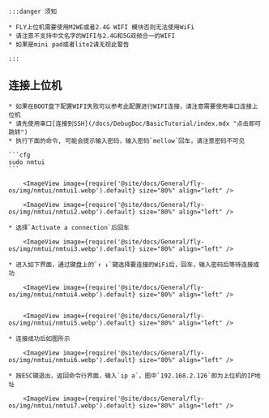 

    :::danger 须知

    * FLY上位机需要使用M2WE或者2.4G WIFI 模块否则无法使用WiFi
    * 请注意不支持中文名字的WIFI与2.4G和5G双频合一的WIFI
    * 如果是mini pad或者lite2请无视此警告

    :::

## 连接上位机

    * 如果在BOOT盘下配置WIFI失败可以参考此配置进行WIFI连接，请注意需要使用串口连接上位机
    * 请先使用串口[连接到SSH](/docs/DebugDoc/BasicTutorial/index.mdx "点击即可跳转") 
    * 执行下面的命令, 可能会提示输入密码，输入密码`mellow`回车，请注意密码不可见

    ```cfg
    sudo nmtui
    ```

        <ImageView image={require('@site/docs/General/fly-os/img/nmtui/nmtui1.webp').default} size="80%" align="left" />

        <ImageView image={require('@site/docs/General/fly-os/img/nmtui/nmtui2.webp').default} size="80%" align="left" />

    * 选择`Activate a connection`后回车

        <ImageView image={require('@site/docs/General/fly-os/img/nmtui/nmtui3.webp').default} size="80%" align="left" />

    * 进入如下界面，通过键盘上的`↑ ↓`键选择要连接的WiFi后，回车，输入密码后等待连接成功

        <ImageView image={require('@site/docs/General/fly-os/img/nmtui/nmtui4.webp').default} size="80%" align="left" />


        <ImageView image={require('@site/docs/General/fly-os/img/nmtui/nmtui5.webp').default} size="80%" align="left" />

    * 连接成功后如图所示

        <ImageView image={require('@site/docs/General/fly-os/img/nmtui/nmtui6.webp').default} size="80%" align="left" />

    * 按ESC键退出，返回命令行界面，输入`ip a`，图中`192.168.2.126`即为上位机的IP地址

        <ImageView image={require('@site/docs/General/fly-os/img/nmtui/nmtui7.webp').default} size="80%" align="left" />
